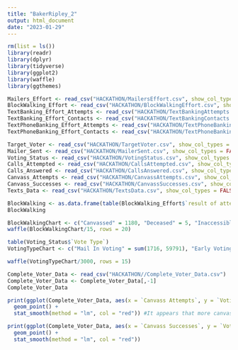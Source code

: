 ```yaml
---
title: "BakerRipley_2"
output: html_document
date: "2023-01-29"
---
```


```r
rm(list = ls())
library(readr)
library(dplyr)
library(tidyverse)
library(ggplot2)
library(waffle)
library(ggthemes)
```

```r
Mailers_Effort <- read_csv("HACKATHON/MailersEffort.csv", show_col_types = FALSE)
BlockWalking_Effort <- read_csv("HACKATHON/BlockWalkingEffort.csv", show_col_types = FALSE)
TextBanking_Effort_Attempts <- read_csv("HACKATHON/TextBankingAttempts.csv", show_col_types = FALSE)
TextBanking_Effort_Contacts <- read_csv("HACKATHON/TextBankingContacts.csv", show_col_types = FALSE)
TextPhoneBanking_Effort_Attempts <- read_csv("HACKATHON/TextPhoneBankingAttempts.csv", show_col_types = FALSE)
TextPhoneBanking_Effort_Contacts <- read_csv("HACKATHON/TextPhoneBankingContacts.csv", show_col_types = FALSE)

Target_Voter <- read_csv("HACKATHON/TargetVoter.csv", show_col_types = FALSE)
Mailer_Sent <- read_csv("HACKATHON/MailerSent.csv", show_col_types = FALSE)
Voting_Status <- read_csv("HACKATHON/VotingStatus.csv", show_col_types = FALSE)
Calls_Attempted <- read_csv("HACKATHON/CallsAttempted.csv", show_col_types = FALSE)
Calls_Answered <- read_csv("HACKATHON/CallsAnswered.csv", show_col_types = FALSE)
Canvass_Attempts <- read_csv("HACKATHON/CanvassAttempts.csv", show_col_types = FALSE)
Canvass_Successes <- read_csv("HACKATHON/CanvassSuccesses.csv", show_col_types = FALSE)
Texts_Data <- read_csv("HACKATHON/TextsData.csv", show_col_types = FALSE)
```

```r
BlockWalking <- as.data.frame(table(BlockWalking_Effort$`result of attempt`))
BlockWalking

BlockWalkingChart <- c("Canvassed" = 1180, "Deceased" = 5, "Inaccessible" = 171, "Moved" = 343, "Not Home" = 5257, "Other Language" = 15, "Refused" = 119)
waffle(BlockWalkingChart/15, rows = 20) 
```
```r
table(Voting_Status$`Vote Type`)
VotingTypeChart <- c("Mail In Voting" = sum(1716, 59791), "Early Voting In Person" = 692049, "Voted on Election Day" = 349311, "Provisional Voting" = 4534)

waffle(VotingTypeChart/3000, rows = 15)
```
```r
Complete_Voter_Data <- read_csv("HACKATHON//Complete_Voter_Data.csv")
Complete_Voter_Data <- Complete_Voter_Data[,-1]
Complete_Voter_Data
```

```r
print(ggplot(Complete_Voter_Data, aes(x = `Canvass Attempts`, y = `Voting Status`)) + 
  geom_point() +
  stat_smooth(method = "lm", col = "red")) #It appears that more canvass attempts predict fewer chances of voting. This is not surprising because canvassing attempts were targeted at low propensity voters
```

```r
print(ggplot(Complete_Voter_Data, aes(x = `Canvass Successes`, y = `Voting Status`)) + 
  geom_point() +
  stat_smooth(method = "lm", col = "red")) 
```


